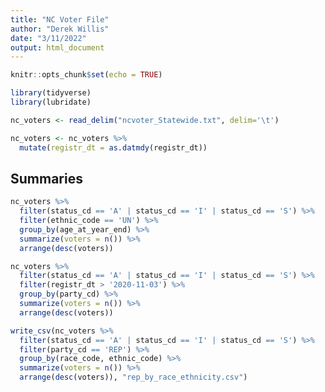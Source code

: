 ```yaml
---
title: "NC Voter File"
author: "Derek Willis"
date: "3/11/2022"
output: html_document
---
```


```r
knitr::opts_chunk$set(echo = TRUE)
```


```r
library(tidyverse)
library(lubridate)

nc_voters <- read_delim("ncvoter_Statewide.txt", delim='\t')

nc_voters <- nc_voters %>% 
  mutate(registr_dt = as.datmdy(registr_dt))

```

## Summaries


```r

nc_voters %>%
  filter(status_cd == 'A' | status_cd == 'I' | status_cd == 'S') %>% 
  filter(ethnic_code == 'UN') %>% 
  group_by(age_at_year_end) %>%
  summarize(voters = n()) %>% 
  arrange(desc(voters))


```

```r



nc_voters %>%
  filter(status_cd == 'A' | status_cd == 'I' | status_cd == 'S') %>% 
  filter(registr_dt > '2020-11-03') %>% 
  group_by(party_cd) %>%
  summarize(voters = n()) %>% 
  arrange(desc(voters))

```

```r



write_csv(nc_voters %>%
  filter(status_cd == 'A' | status_cd == 'I' | status_cd == 'S') %>% 
  filter(party_cd == 'REP') %>% 
  group_by(race_code, ethnic_code) %>%
  summarize(voters = n()) %>% 
  arrange(desc(voters)), "rep_by_race_ethnicity.csv")

```